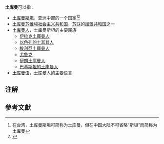 '''土库曼'''可以指：
* [[土库曼斯坦|土库曼斯坦]]，亚洲中部的一个国家<ref group="注">在台湾，土库曼斯坦可简称为土库曼，但在中国大陆不可省略“斯坦”而简称为土库曼</ref><ref>{{cite book |last=刘 |first=伉 |date= |title=世界各国国名手册 |url= |location=上海 |publisher=上海辞书出版社 |page=P-002 |isbn=978-7-5326-4540-4 |author-link= }}</ref>
* [[土库曼苏维埃社会主义共和国|土库曼苏维埃社会主义共和国]]，[[苏联|苏联]]的[[苏联加盟共和国|加盟共和国]]之一
* [[土库曼人|土库曼人]]，土库曼斯坦的主要民族
** [[伊拉克土庫曼人|伊拉克土庫曼人]]
** [[以色列的土耳其人|以色列的土耳其人]]
** [[敘利亞土庫曼人|敘利亞土庫曼人]]
** [[尤魯克|尤魯克]]
** [[伊朗土庫曼人|伊朗土庫曼人]]
** [[巴基斯坦的土庫曼人|巴基斯坦的土庫曼人]]
* [[土库曼语|土库曼语]]，土库曼人的主要语言

== 注解 ==
<references group="注" />

== 參考文獻 ==
{{reflist}}

{{Disambiguation|cat=三字消歧义|Turkmen}}